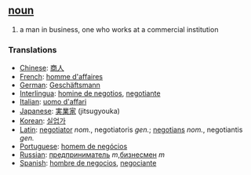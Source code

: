 == [[noun]] ==
# a man in business, one who works at a commercial institution

=== Translations ===
*[[Chinese]]: [[商人]]
*[[French]]: [[homme d'affaires]]
*[[German]]: [[Geschäftsmann]]
*[[Interlingua]]: [[homine de negotios]], [[negotiante]]
*[[Italian]]: [[uomo d'affari]]
*[[Japanese]]: [[実業家]] (jitsugyouka)
*[[Korean]]: [[실업가]]
*[[Latin]]: [[negotiator]] ''nom.'', negotiatoris ''gen.''; [[negotians]] ''nom.'', negotiantis ''gen.''
*[[Portuguese]]: [[homem de negócios]]
*[[Russian]]: [[предприниматель]] ''m'',[[бизнесмен]] ''m'' 
*[[Spanish]]: [[hombre de negocios]], [[negociante]]